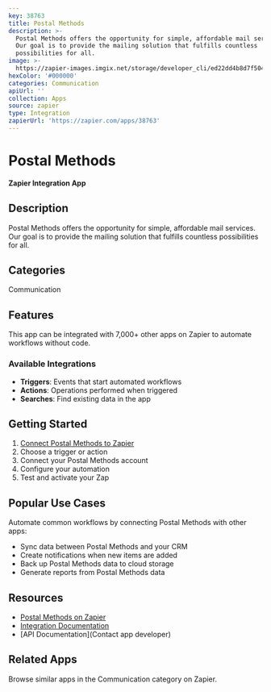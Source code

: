 ```yaml
---
key: 38763
title: Postal Methods
description: >-
  Postal Methods offers the opportunity for simple, affordable mail services.
  Our goal is to provide the mailing solution that fulfills countless
  possibilities for all.
image: >-
  https://zapier-images.imgix.net/storage/developer_cli/ed22dd4b8d7f504d26e14100b635e51a.png?auto=format%2Ccompress&ixlib=python-3.0.0&q=50
hexColor: '#000000'
categories: Communication
apiUrl: ''
collection: Apps
source: zapier
type: Integration
zapierUrl: 'https://zapier.com/apps/38763'
---
```

# Postal Methods

**Zapier Integration App**

## Description

Postal Methods offers the opportunity for simple, affordable mail services. Our goal is to provide the mailing solution that fulfills countless possibilities for all.

## Categories

Communication

## Features

This app can be integrated with 7,000+ other apps on Zapier to automate workflows without code.

### Available Integrations

- **Triggers**: Events that start automated workflows
- **Actions**: Operations performed when triggered
- **Searches**: Find existing data in the app

## Getting Started

1. [Connect Postal Methods to Zapier](https://zapier.com/apps/38763)
2. Choose a trigger or action
3. Connect your Postal Methods account
4. Configure your automation
5. Test and activate your Zap

## Popular Use Cases

Automate common workflows by connecting Postal Methods with other apps:

- Sync data between Postal Methods and your CRM
- Create notifications when new items are added
- Back up Postal Methods data to cloud storage
- Generate reports from Postal Methods data

## Resources

- [Postal Methods on Zapier](https://zapier.com/apps/38763)
- [Integration Documentation](https://zapier.com/apps/38763/integrations)
- [API Documentation](Contact app developer)

## Related Apps

Browse similar apps in the Communication category on Zapier.

